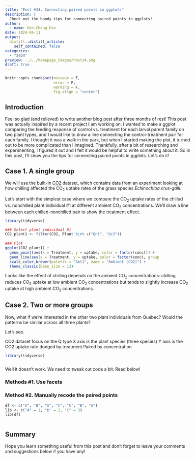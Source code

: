 ```yaml
---
title: "Post #34. Connecting paired points in ggplots"
description: |
  Check out the handy tips for connecting paired points in ggplots!
author:
  - name: Gen-Chang Hsu
date: 2024-06-11
output:
  distill::distill_article:
    self_contained: false
categories:
  - "2024"
preview: ../../homepage_images/Post34.png
draft: true
---
```


<!-- Webpage style -->

<style>
d-article a {
  color: #2780e3 !important;
  border-bottom: none !important;
}

d-article a:hover {
  color: #2780e3 !important;
  border-bottom: 2px solid !important;
}

d-byline {
  margin-left: -10% !important;
}

d-title {
  margin-left: -10%;
}

d-title h1{
  font-size: 45px;
  width: 130%;
}

d-article {
  margin-left: -10%;
}

p {
  width: 120%;
}

d-article h2 {
  width: 120%;
}

d-article h3 {
  width: 120%;
  font-size: 28px;
}

div.article-footer{
  width: 120%;
}

d-article div.sourceCode { 
  width: 120% !important;
}

d-article pre { 
  width: 120% !important;
}

div.l-body {
  width: 120% !important;
}

d-article table thead tr {
  height: 60px !important;
  width: 210px !important;
}

d-article table thead th {
  height: 60px !important;
  font-size: 22px !important;
  width: 210px !important;
}

d-article table tbody tr td {
  font-size: 21px !important;
  height: 60px !important;
  text-align: center !important;
  width: 210px !important;
}

div.l-body img {
    margin-right: 30% !important;
}

</style>

<head>
  <base target="_blank">
</head>

```r
knitr::opts_chunk$set(message = F, 
                      error = F, 
                      warning = F,
                      fig.align = "center")

```

<!-- Start of the article -->

## Introduction

Feel so glad (and relieved) to write another blog post after three months of rest! This post was actually inspired by a recent project I am working on: I wanted to make a ggplot comparing the feeding response of control vs. treatment for each larval parent family on two plant types, and I would like to draw a line connecting the control-treatment pair for each family. I thought it was a walk in the park, but when I started making the plot, it turned out to be more complicated than I imagined. Thankfully, after a bit of researching and experimenting, I figured it out and I felt it would be helpful to write something about it. So in this post, I'll show you the tips for connecting paired points in ggplots. Let's do it!


## Case 1. A single group

We will use the built-in [CO2](https://www.rdocumentation.org/packages/datasets/versions/3.6.2/topics/CO2) dataset, which contains data from an experiment looking at how chilling affected the CO~2~ uptake rates of the grass species *Echinochloa crus-galli*. 

Let's start with the simplest case where we compare the CO~2~ uptake rates of the chilled vs. nonchilled plant individual #1 at different ambient CO~2~ concentrations. We'll draw a line between each chilled-nonchilled pair to show the treatment effect.

```r
library(tidyverse)

### Select plant individual #1
CO2_plant1 <- filter(CO2, Plant %in% c("Qn1", "Qc2")) 
  
### Plot  
ggplot(CO2_plant1) + 
  geom_point(aes(x = Treatment, y = uptake, color = factor(conc))) + 
  geom_line(aes(x = Treatment, y = uptake, color = factor(conc), group = factor(conc))) + 
  scale_color_brewer(palette = "Set1", name = "Ambient [CO2]") + 
  theme_classic(base_size = 13)

```

Looks like the effect of chilling depends on the ambient CO~2~ concentrations: chilling reduces CO~2~ uptake at low ambient CO~2~ concentrations but tends to slightly increase CO~2~ uptake at high ambient CO~2~ concentrations.

## Case 2. Two or more groups

Now, what if we're interested in the other two plant individuals from Quebec? Would the patterns be similar across all three plants? 

Let's see. 

CO2 dataset
focus on the Q type
X axis is the plant species (three species)
Y axis is the CO2 uptake rate
dodged by treatment
Paired by concentration


```r
library(tidyverse)



```

Well it doesn't work. We need to tweak out code a bit. Read below!


### Methods #1. Use facets







### Method #2. Manually recode the paired points


```r
df <- c("A", "B", "A", "C", "C", "B", "A")
lib <- c("A" = 1, "B" = 2, "C" = 3)
lib[df]



```






## Summary


Hope you learn something useful from this post and don't forget to leave your comments and suggestions below if you have any!





